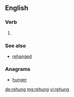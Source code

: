 ==English==

===Verb===
{{head|en|verb form}}

# {{en-past of|rehang}}

===See also===
* [[rehanged]]

===Anagrams===
* [[hunger#English|hunger]]

[[de:rehung]]
[[mg:rehung]]
[[vi:rehung]]